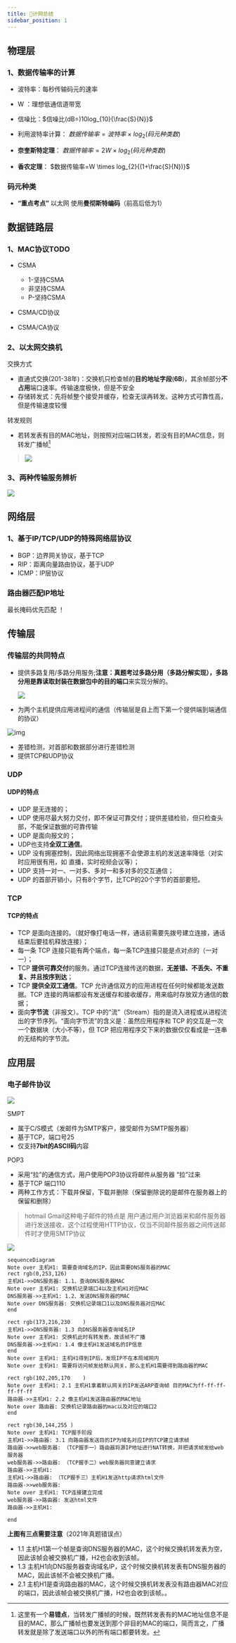 ```yaml
---
title: 📖计网总结
sidebar_position: 1
---
```


## 物理层
### 1、数据传输率的计算
-	波特率：每秒传输码元的速率
-	W    ：理想低通信道带宽
-	信噪比：$信噪比(dB=)10log_{10}{\frac{S}{N}}$ 

-	利用波特率计算： $数据传输率=波特率 \times log_{2}{(码元种类数)}$
-	**奈奎斯特定理**： $数据传输率=2W \times log_{2}{(码元种类数)}$
-	**香农定理**： $数据传输率=W \times log_{2}{(1+\frac{S}{N})}$

### 码元种类
- **“重点考点”** 以太网 使用**曼彻斯特编码**（前高后低为1）
## 数据链路层
### 1、MAC协议TODO
-	CSMA
    -	1-坚持CSMA
    -	非坚持CSMA
    -	P-坚持CSMA
-	CSMA/CD协议

-	CSMA/CA协议

### 2、以太网交换机

交换方式

- 直通式交换(201-38年)：交换机只检查帧的**目的地址字段**(**6B**)，其余帧部分**不占用**端口速率。传输速度极快，但是不安全
- 存储转发式：先将帧整个接受并缓存，检查无误再转发。这种方式可靠性高，但是传输速度较慢

转发规则

- 若转发表有目的MAC地址，则按照对应端口转发，若没有目的MAC信息，则转发广播帧[^1]

>[^1]: 这里有一个**易错点**，当转发广播帧的时候，既然转发表有的MAC地址信息不是目的MAC，那么广播帧也要发送到那个非目的MAC的端口，简而言之，广播转发就是除了发送端口以外的所有端口都要转发。
>
>![](https://skywalkerch-1303839378.cos.ap-nanjing.myqcloud.com/202310312338674.jpg)

### 3、两种传输服务辨析
![](https://skywalkerch-1303839378.cos.ap-nanjing.myqcloud.com/202311122238292.svg)



## 网络层

### 1、基于IP/TCP/UDP的特殊网络层协议
-	BGP：边界网关协议，基于TCP
-	RIP：距离向量路由协议，基于UDP
-	ICMP：IP层协议
### 路由器匹配IP地址 
最长掩码优先匹配 ！
## 传输层

### 传输层的共同特点

- 提供多路复用/多路分用服务;**注意：**真题考过多路分用（多路分解实现），多路分用是靠读取封装在数据包中的**目的端口**来实现分解的。

  ![](https://skywalkerch-1303839378.cos.ap-nanjing.myqcloud.com/202310312343426.png)

- 为两个主机提供应用进程间的通信（传输层是自上而下第一个提供端到端通信的协议）

![img](https://pic1.zhimg.com/80/v2-1018097e053678dabd150e2785e95660_720w.webp?source=1940ef5c)
- 差错检测，对首部和数据部分进行差错检测
- 提供TCP和UDP协议
### UDP

#### UDP的特点

- UDP 是无连接的；
- UDP 使用尽最大努力交付，即不保证可靠交付；提供差错检验，但只检查头部，不能保证数据的可靠传输
- UDP 是面向报文的；
- UDP也支持**全双工通信**。
- UDP 没有拥塞控制，因此网络出现拥塞不会使源主机的发送速率降低（对实时应用很有用，如 直播，实时视频会议等）；
- UDP 支持一对一、一对多、多对一和多对多的交互通信；
- UDP 的首部开销小，只有8个字节，比TCP的20个字节的首部要短。

### TCP

#### TCP的特点

- TCP 是面向连接的。（就好像打电话一样，通话前需要先拨号建立连接，通话结束后要挂机释放连接）；
- 每一条 TCP 连接只能有两个端点，每一条TCP连接只能是点对点的（一对一）；
- TCP **提供可靠交付**的服务。通过TCP连接传送的数据，**无差错、不丢失、不重复、并且按序到达**；
- TCP **提供全双工通信**。TCP 允许通信双方的应用进程在任何时候都能发送数据。TCP 连接的两端都设有发送缓存和接收缓存，用来临时存放双方通信的数据；
- 面向**字节流**（非报文）。TCP 中的“流”（Stream）指的是流入进程或从进程流出的字节序列。“面向字节流”的含义是：虽然应用程序和 TCP 的交互是一次一个数据块（大小不等），但 TCP 把应用程序交下来的数据仅仅看成是一连串的无结构的字节流。

## 应用层

### 电子邮件协议

![](https://skywalkerch-1303839378.cos.ap-nanjing.myqcloud.com/202310292233910.png)

SMPT
-	属于C/S模式（发邮件为SMTP客户，接受邮件为SMTP服务器）
-	基于TCP，端口号25
-	仅支持**7bit的ASCII码**内容

POP3
-	采用“拉”的通信方式，用户使用POP3协议将邮件从服务器 “拉”过来
-	基于TCP 端口110
-	两种工作方式：下载并保留，下载并删除（保留删除说的是邮件在服务器上的保留和删除）

> hotmail Gmail这种电子邮件的特点是 用户通过用户浏览器来和邮件服务器进行发送接收，这个过程使用HTTP协议，仅当不同邮件服务器之间传送邮件时才使用SMTP协议


![](https://skywalkerch-1303839378.cos.ap-nanjing.myqcloud.com/202311152318048.png)
```mermaid
sequenceDiagram
Note over 主机H1: 需要查询域名的IP，因此需要DNS服务器的MAC
rect rgb(0,253,126)
主机H1->>DNS服务器: 1.1、查询DNS服务器MAC
Note over 主机H1: 交换机记录端口4以及主机H1对应MAC
DNS服务器->>主机H1: 1.2、发送DNS服务器的MAC
Note over DNS服务器: 交换机记录端口1以及DNS服务器对应MAC
end

rect rgb(173,216,230	)
主机H1->>DNS服务器: 1.3 向DNS服务器查询域名IP
Note over 主机H1: 交换机此时有转发表，故该帧不广播
DNS服务器->>主机H1: 1.4 像主机H1发送域名的IP信息
end
Note over 主机H1: 主机H1得到IP后，发现IP不在本局域网内
Note over 主机H1: 需要将访问帧发给默认网关，那么主机H1需要得到路由器的MAC 

rect rgb(102,205,170	)
Note over 主机H1: 2.1 主机H1拿着默认网关的IP发送ARP查询帧 目的MAC为ff-ff-ff-ff-ff-ff
路由器->>主机H1: 2.2 像主机H1发送路由器的MAC地址
Note over 路由器: 交换机记录路由器的mac以及对应的端口2
end

rect rgb(30,144,255	)
Note over 主机H1: TCP握手阶段
主机H1->>路由器: 3.1 向路由器发送目的IP为域名对应IP的TCP建立请求帧
路由器->>web服务器: （TCP握手一）路由器将源IP地址进行NAT转换，并把请求帧发给web服务器
web服务器->>路由器: （TCP握手二）web服务器同意建立请求
路由器->>主机H1: 
主机H1->>路由器: （TCP握手三）主机H1发送http请求html文件
路由器->>web服务器: 
Note over 主机H1: TCP连接建立完成
web服务器->>路由器: 发送html文件
路由器->>主机H1: 

end
```

**上图有三点需要注意**（2021年真题错误点）

- 1.1 主机H1第一个帧是查询DNS服务器的MAC，这个时候交换机转发表为空，因此该帧会被交换机广播，H2也会收到该帧。
- 1.3 主机H1向DNS服务器查询域名IP，这个时候交换机转发表有DNS服务器的MAC，因此该帧不会被交换机广播。
- 2.1 主机H1是查询路由器的MAC，这个时候交换机转发表没有路由器MAC对应的端口，因此该帧会被交换机广播，H2也会收到该帧。。
